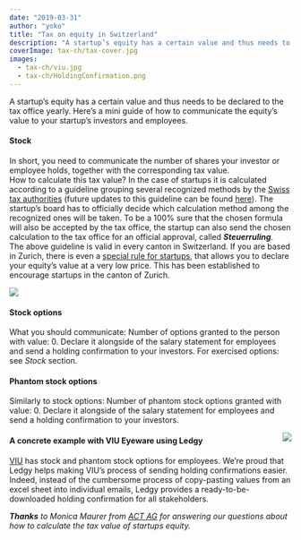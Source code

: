 ```yaml
---
date: "2019-03-31"
author: "yoko"
title: "Tax on equity in Switzerland"
description: "A startup’s equity has a certain value and thus needs to be declared to the tax office yearly. Here’s a mini guide of how to communicate the equity’s value to your startup’s investors and employees."
coverImage: tax-ch/tax-cover.jpg
images:
  - tax-ch/viu.jpg
  - tax-ch/HoldingConfirmation.png
---
```


A startup’s equity has a certain value and thus needs to be declared to the tax office yearly. Here’s a mini guide of how to communicate the equity’s value to your startup’s investors and employees.

#### Stock
In short, you need to communicate the number of shares your investor or employee holds, together with the corresponding tax value.<br/>
How to calculate this tax value? In the case of startups it is calculated according to a guideline grouping several recognized methods by the [Swiss tax authorities](http://www.steuerkonferenz.ch/downloads/kreisschreiben/KS_28_Final_D_20180326.pdf) (future updates to this guideline can be found [here](http://www.steuerkonferenz.ch/?Dokumente:Kreisschreiben)). The startup’s board has to officially decide which
calculation method among the recognized ones will be taken. To be a 100% sure that the chosen formula will also be accepted by the tax office, the startup can also send the chosen calculation to the tax office for an official approval, called ***Steuerruling***. <br/>
The above guideline is valid in every canton in Switzerland. If you are based in Zurich, there is even a [special rule for startups](https://www.steueramt.zh.ch/internet/finanzdirektion/ksta/de/steuerbuch/zuercher-steuerbuch-definition/zstb-39-1.html), that allows you to declare your equity’s value at a very low price.
This has been established to encourage startups in the canton of Zurich.

<Img src="HoldingConfirmation.png" size="600" caption="A holding confirmation as downloadable on Ledgy" />

#### Stock options
What you should communicate: Number of options granted to the person with value: 0. Declare it alongside of the salary statement for employees and send a holding confirmation to your investors. For exercised options: see *Stock* section.

#### Phantom stock options
Similarly to stock options: Number of phantom stock options granted with value: 0. Declare it alongside of the salary statement for employees and send a holding confirmation to your investors.

<Img src="viu.jpg" align="right" size="300" />

#### A concrete example with VIU Eyeware using Ledgy
[VIU](https://shopviu.com) has stock and phantom stock options for employees. We’re proud that Ledgy helps making VIU’s process of sending holding confirmations easier.
Indeed, instead of the cumbersome process of copy-pasting values from an excel sheet into individual emails, Ledgy provides a ready-to-be-downloaded holding confirmation for all stakeholders.
<br/>



_***Thanks*** to Monica Maurer from [ACT AG](https://www.act-ag.ch) for answering our questions about how to calculate the tax value of startups equity._
